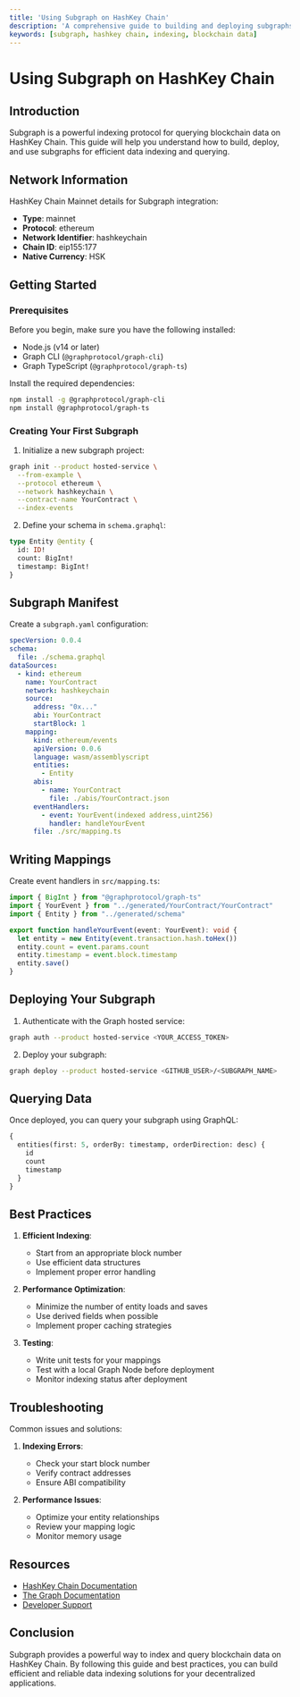 ```yaml
---
title: 'Using Subgraph on HashKey Chain'
description: 'A comprehensive guide to building and deploying subgraphs on HashKey Chain'
keywords: [subgraph, hashkey chain, indexing, blockchain data]
---
```


# Using Subgraph on HashKey Chain

## Introduction

Subgraph is a powerful indexing protocol for querying blockchain data on HashKey Chain. This guide will help you understand how to build, deploy, and use subgraphs for efficient data indexing and querying.

## Network Information

HashKey Chain Mainnet details for Subgraph integration:

- **Type**: mainnet
- **Protocol**: ethereum
- **Network Identifier**: hashkeychain
- **Chain ID**: eip155:177
- **Native Currency**: HSK

## Getting Started

### Prerequisites

Before you begin, make sure you have the following installed:

- Node.js (v14 or later)
- Graph CLI (`@graphprotocol/graph-cli`)
- Graph TypeScript (`@graphprotocol/graph-ts`)

Install the required dependencies:

```bash
npm install -g @graphprotocol/graph-cli
npm install @graphprotocol/graph-ts
```

### Creating Your First Subgraph

1. Initialize a new subgraph project:
```bash
graph init --product hosted-service \
  --from-example \
  --protocol ethereum \
  --network hashkeychain \
  --contract-name YourContract \
  --index-events
```

2. Define your schema in `schema.graphql`:
```graphql
type Entity @entity {
  id: ID!
  count: BigInt!
  timestamp: BigInt!
}
```

## Subgraph Manifest

Create a `subgraph.yaml` configuration:

```yaml
specVersion: 0.0.4
schema:
  file: ./schema.graphql
dataSources:
  - kind: ethereum
    name: YourContract
    network: hashkeychain
    source:
      address: "0x..."
      abi: YourContract
      startBlock: 1
    mapping:
      kind: ethereum/events
      apiVersion: 0.0.6
      language: wasm/assemblyscript
      entities:
        - Entity
      abis:
        - name: YourContract
          file: ./abis/YourContract.json
      eventHandlers:
        - event: YourEvent(indexed address,uint256)
          handler: handleYourEvent
      file: ./src/mapping.ts
```

## Writing Mappings

Create event handlers in `src/mapping.ts`:

```typescript
import { BigInt } from "@graphprotocol/graph-ts"
import { YourEvent } from "../generated/YourContract/YourContract"
import { Entity } from "../generated/schema"

export function handleYourEvent(event: YourEvent): void {
  let entity = new Entity(event.transaction.hash.toHex())
  entity.count = event.params.count
  entity.timestamp = event.block.timestamp
  entity.save()
}
```

## Deploying Your Subgraph

1. Authenticate with the Graph hosted service:
```bash
graph auth --product hosted-service <YOUR_ACCESS_TOKEN>
```

2. Deploy your subgraph:
```bash
graph deploy --product hosted-service <GITHUB_USER>/<SUBGRAPH_NAME>
```

## Querying Data

Once deployed, you can query your subgraph using GraphQL:

```graphql
{
  entities(first: 5, orderBy: timestamp, orderDirection: desc) {
    id
    count
    timestamp
  }
}
```

## Best Practices

1. **Efficient Indexing**:
   - Start from an appropriate block number
   - Use efficient data structures
   - Implement proper error handling

2. **Performance Optimization**:
   - Minimize the number of entity loads and saves
   - Use derived fields when possible
   - Implement proper caching strategies

3. **Testing**:
   - Write unit tests for your mappings
   - Test with a local Graph Node before deployment
   - Monitor indexing status after deployment

## Troubleshooting

Common issues and solutions:

1. **Indexing Errors**:
   - Check your start block number
   - Verify contract addresses
   - Ensure ABI compatibility

2. **Performance Issues**:
   - Optimize your entity relationships
   - Review your mapping logic
   - Monitor memory usage

## Resources

- [HashKey Chain Documentation](https://docs.hsk.xyz)
- [The Graph Documentation](https://thegraph.com/docs)
- [Developer Support](https://discord.gg/graphprotocol)

## Conclusion

Subgraph provides a powerful way to index and query blockchain data on HashKey Chain. By following this guide and best practices, you can build efficient and reliable data indexing solutions for your decentralized applications.
